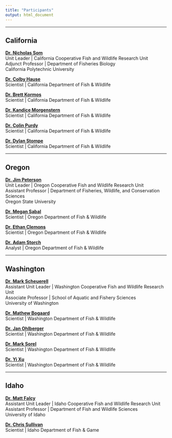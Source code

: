 ```yaml
---
title: "Participants"
output: html_document
---
```


***

## California

[**Dr. Nicholas Som**](https://www1.usgs.gov/coopunits/staff/1016137)   
Unit Leader | California Cooperative Fish and Wildlife Research Unit  
Adjunct Professor | Department of Fisheries Biology  
California Polytechnic University  

[**Dr. Colby Hause**](https://wildlife.ca.gov/)   
Scientist | California Department of Fish & Wildlife

[**Dr. Brett Kormos**](https://wildlife.ca.gov/)   
Scientist | California Department of Fish & Wildlife

[**Dr. Kandice Morgenstern**](https://wildlife.ca.gov/)   
Scientist | California Department of Fish & Wildlife

[**Dr. Colin Purdy**](https://wildlife.ca.gov/)   
Scientist | California Department of Fish & Wildlife

[**Dr. Dylan Stompe**](https://wildlife.ca.gov/)   
Scientist | California Department of Fish & Wildlife


***

## Oregon

[**Dr. Jim Peterson**](https://www.petersonlabosu.org/)   
Unit Leader | Oregon Cooperative Fish and Wildlife Research Unit  
Assistant Professor | Department of Fisheries, Wildlife, and Conservation Sciences  
Oregon State University  

[**Dr. Megan Sabal**](https://odfwredd.forestry.oregonstate.edu/people/megan-sabal)   
Scientist | Oregon Department of Fish & Wildlife

[**Dr. Ethan Clemons**](https://www.dfw.state.or.us/)   
Scientist | Oregon Department of Fish & Wildlife

[**Dr. Adam Storch**](https://www.dfw.state.or.us/)   
Analyst | Oregon Department of Fish & Wildlife


***

## Washington

[**Dr. Mark Scheuerell**](https://fish.uw.edu/faculty/mark-scheuerell/)   
Assistant Unit Leader | Washington Cooperative Fish and Wildlife Research Unit  
Associate Professor | School of Aquatic and Fishery Sciences  
University of Washington  

[**Dr. Mathew Bogaard**](https://wdfw.wa.gov/)   
Scientist | Washington Department of Fish & Wildlife

[**Dr. Jan Ohlberger**](https://wdfw.wa.gov/)   
Scientist | Washington Department of Fish & Wildlife

[**Dr. Mark Sorel**](https://wdfw.wa.gov/)   
Scientist | Washington Department of Fish & Wildlife

[**Dr. Yi Xu**](https://wdfw.wa.gov/)   
Scientist | Washington Department of Fish & Wildlife

***

## Idaho

[**Dr. Matt Falcy**](https://www.uidaho.edu/cnr/faculty/falcy)   
Assistant Unit Leader | Idaho Cooperative Fish and Wildlife Research Unit  
Assistant Professor | Department of Fish and Wildlife Sciences  
University of Idaho  

[**Dr. Chris Sullivan**](https://wdfw.wa.gov/)   
Scientist | Idaho Department of Fish & Game

